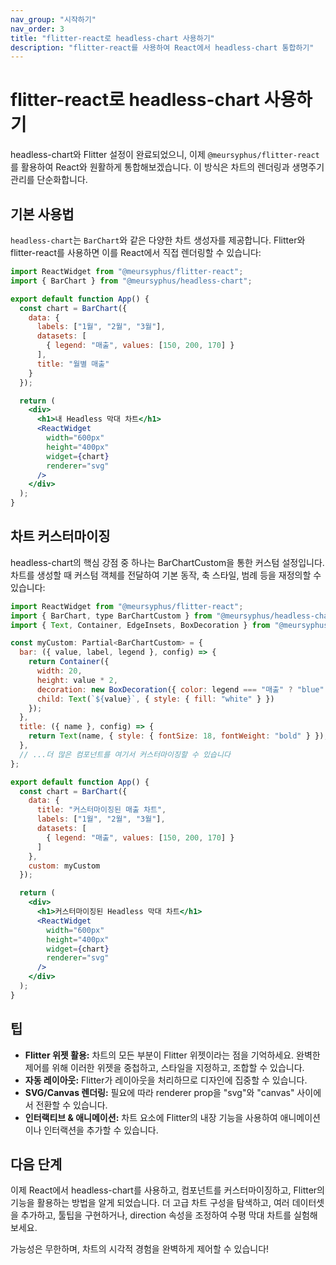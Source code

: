 ```yaml
---
nav_group: "시작하기"
nav_order: 3
title: "flitter-react로 headless-chart 사용하기"
description: "flitter-react를 사용하여 React에서 headless-chart 통합하기"
---
```


# flitter-react로 headless-chart 사용하기

headless-chart와 Flitter 설정이 완료되었으니, 이제 `@meursyphus/flitter-react`를 활용하여 React와 원활하게 통합해보겠습니다. 이 방식은 차트의 렌더링과 생명주기 관리를 단순화합니다.

## 기본 사용법

`headless-chart`는 `BarChart`와 같은 다양한 차트 생성자를 제공합니다. Flitter와 flitter-react를 사용하면 이를 React에서 직접 렌더링할 수 있습니다:

```jsx
import ReactWidget from "@meursyphus/flitter-react";
import { BarChart } from "@meursyphus/headless-chart";

export default function App() {
  const chart = BarChart({
    data: {
      labels: ["1월", "2월", "3월"],
      datasets: [
        { legend: "매출", values: [150, 200, 170] }
      ],
      title: "월별 매출"
    }
  });

  return (
    <div>
      <h1>내 Headless 막대 차트</h1>
      <ReactWidget 
        width="600px" 
        height="400px" 
        widget={chart} 
        renderer="svg" 
      />
    </div>
  );
}
```

## 차트 커스터마이징

headless-chart의 핵심 강점 중 하나는 BarChartCustom을 통한 커스텀 설정입니다. 차트를 생성할 때 커스텀 객체를 전달하여 기본 동작, 축 스타일, 범례 등을 재정의할 수 있습니다:

```jsx
import ReactWidget from "@meursyphus/flitter-react";
import { BarChart, type BarChartCustom } from "@meursyphus/headless-chart";
import { Text, Container, EdgeInsets, BoxDecoration } from "@meursyphus/flitter";

const myCustom: Partial<BarChartCustom> = {
  bar: ({ value, label, legend }, config) => {
    return Container({
      width: 20,
      height: value * 2,
      decoration: new BoxDecoration({ color: legend === "매출" ? "blue" : "gray" }),
      child: Text(`${value}`, { style: { fill: "white" } })
    });
  },
  title: ({ name }, config) => {
    return Text(name, { style: { fontSize: 18, fontWeight: "bold" } });
  },
  // ...더 많은 컴포넌트를 여기서 커스터마이징할 수 있습니다
};

export default function App() {
  const chart = BarChart({
    data: {
      title: "커스터마이징된 매출 차트",
      labels: ["1월", "2월", "3월"],
      datasets: [
        { legend: "매출", values: [150, 200, 170] }
      ]
    },
    custom: myCustom
  });

  return (
    <div>
      <h1>커스터마이징된 Headless 막대 차트</h1>
      <ReactWidget 
        width="600px" 
        height="400px" 
        widget={chart} 
        renderer="svg" 
      />
    </div>
  );
}
```

## 팁

- **Flitter 위젯 활용:** 차트의 모든 부분이 Flitter 위젯이라는 점을 기억하세요. 완벽한 제어를 위해 이러한 위젯을 중첩하고, 스타일을 지정하고, 조합할 수 있습니다.
- **자동 레이아웃:** Flitter가 레이아웃을 처리하므로 디자인에 집중할 수 있습니다.
- **SVG/Canvas 렌더링:** 필요에 따라 renderer prop을 "svg"와 "canvas" 사이에서 전환할 수 있습니다.
- **인터랙티브 & 애니메이션:** 차트 요소에 Flitter의 내장 기능을 사용하여 애니메이션이나 인터랙션을 추가할 수 있습니다.

## 다음 단계

이제 React에서 headless-chart를 사용하고, 컴포넌트를 커스터마이징하고, Flitter의 기능을 활용하는 방법을 알게 되었습니다. 더 고급 차트 구성을 탐색하고, 여러 데이터셋을 추가하고, 툴팁을 구현하거나, direction 속성을 조정하여 수평 막대 차트를 실험해보세요.

가능성은 무한하며, 차트의 시각적 경험을 완벽하게 제어할 수 있습니다!

